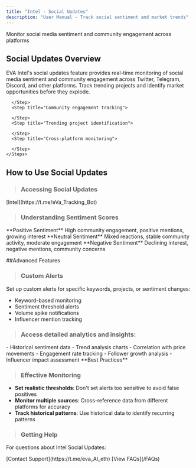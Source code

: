 ```yaml
---
title: "Intel - Social Updates"
description: "User Manual - Track social sentiment and market trends"
---
```


Monitor social media sentiment and community engagement across platforms

## Social Updates Overview

EVA Intel's social updates feature provides real-time monitoring of social media sentiment and community engagement across Twitter, Telegram, Discord, and other platforms. Track trending projects and identify market opportunities before they explode.

<Card title="Key Features" icon="key" color="#f7941d">
    <Steps>
      <Step title="Real-time sentiment analysis">
        
      </Step>
      <Step title="Community engagement tracking">
        
      </Step>
      <Step title="Trending project identification">
        
      </Step>
      <Step title="Cross-platform monitoring">
        
      </Step>
    </Steps>
  </Card>


## How to Use Social Updates

> ### Accessing Social Updates

<Steps>
  <Step title="Open the EVA Intel Bot" icon="robot" iconType="solid">
    [Intel](https://t.me/eVa_Tracking_Bot)
  </Step>
  <Step title="Navigate to Social Updates section" icon="robot" iconType="solid">
    
  </Step>
  <Step title="Configure your monitoring preferences" icon="robot" iconType="solid">
    
  </Step>
</Steps>

> ### Understanding Sentiment Scores

<Info>
  **Positive Sentiment**
  High community engagement, positive mentions, growing interest
</Info>
<Warning>
  **Neutral Sentiment**
  Mixed reactions, stable community activity, moderate engagement
</Warning>
<Danger>
  **Negative Sentiment**
  Declining interest, negative mentions, community concerns
</Danger>

##Advanced Features

> ### Custom Alerts

Set up custom alerts for specific keywords, projects, or sentiment changes:

- Keyword-based monitoring
- Sentiment threshold alerts
- Volume spike notifications
- Influencer mention tracking

> ### Access detailed analytics and insights:

<Columns col={2}>
  <Card title="Sentiment Trends">
  - Historical sentiment data
  - Trend analysis charts
  - Correlation with price movements
  </Card>
  <Card title="Community Metrics">
  - Engagement rate tracking
  - Follower growth analysis
  - Influencer impact assessment
  </Card>
</Columns>

<Tip>
  **Best Practices**

> ### Effective Monitoring

  - **Set realistic thresholds**: Don't set alerts too sensitive to avoid false positives
  - **Monitor multiple sources**: Cross-reference data from different platforms for accuracy
  - **Track historical patterns**: Use historical data to identify recurring patterns

 > ### Getting Help

  For questions about Intel Social Updates:
  
  <Note>
    [Contact Support](https://t.me/eva_AI_eth)
  </Note>
  <Info>
    [View FAQs](/FAQs)
  </Info>
</Tip>
